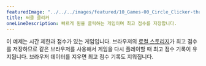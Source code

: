 ---
featuredImage: "../../../images/featured/10_Games-00_Circle_Clicker-thumbnail.png"
title: 써클 클리커
oneLineDescription: 빠르게 원을 클릭하는 게임이며 최고 점수를 저장합니다.
---

이 예제는 시간 제한과 점수가 있는 게임입니다. 브라우저의 <a href="https://developer.mozilla.org/en-US/docs/Web/API/Window/localStorage" target="_blank">로컬 스토리지</a>가 최고 점수를 저장하므로 같은 브라우저를 사용해서 게임을 다시 플레이할 때 최고 점수 기록이 유지됩니다. 브라우저 데이터를 지우면 최고 점수 기록도 지워집니다.
